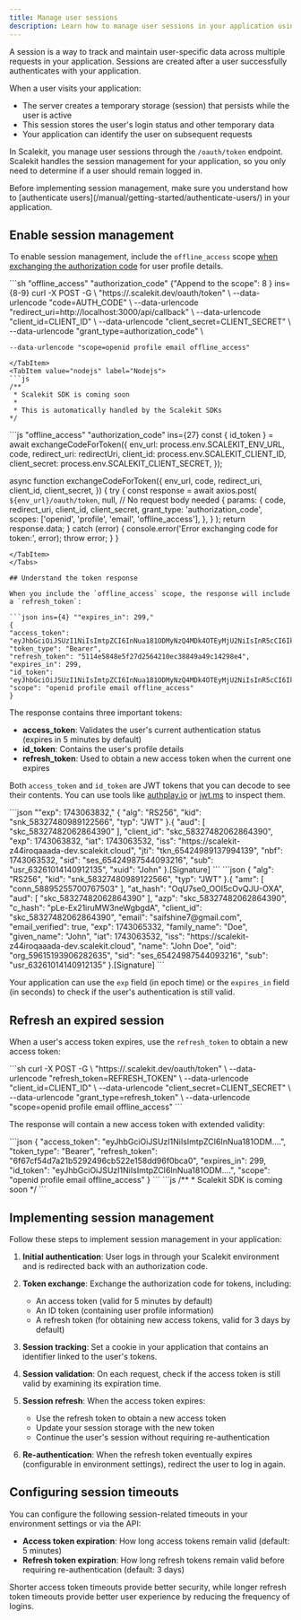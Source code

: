 ```yaml
---
title: Manage user sessions
description: Learn how to manage user sessions in your application using Scalekit.
---
```



A session is a way to track and maintain user-specific data across multiple requests in your application. Sessions are created after a user successfully authenticates with your application.

When a user visits your application:
- The server creates a temporary storage (session) that persists while the user is active
- This session stores the user's login status and other temporary data
- Your application can identify the user on subsequent requests

In Scalekit, you manage user sessions through the `/oauth/token` endpoint. Scalekit handles the session management for your application, so you only need to determine if a user should remain logged in.

<Aside>
Before implementing session management, make sure you understand how to [authenticate users](/manual/getting-started/authenticate-users/) in your application.
</Aside>

## Enable session management

To enable session management, include the `offline_access` scope [when exchanging the authorization code](/manual/getting-started/authenticate-users/#exchange-the-authorization-code) for user profile details.

<Tabs>
  <TabItem value="curl" label="cURL">
  ```sh "offline_access" "authorization_code" {"Append to the scope": 8 } ins={8-9}
  curl -X POST -G \
    "https://<environment-domain>.scalekit.dev/oauth/token" \
    --data-urlencode "code=AUTH_CODE" \
    --data-urlencode "redirect_uri=http://localhost:3000/api/callback" \
    --data-urlencode "client_id=CLIENT_ID" \
    --data-urlencode "client_secret=CLIENT_SECRET" \
    --data-urlencode "grant_type=authorization_code" \

    --data-urlencode "scope=openid profile email offline_access"
  ```
  </TabItem>
  <TabItem value="nodejs" label="Nodejs">
  ```js
  /**
   * Scalekit SDK is coming soon
   *
   * This is automatically handled by the Scalekit SDKs
  */
  ```
  </TabItem>
  <TabItem value="node-axios" label="Nodejs (Axios)">
  ```js "offline_access" "authorization_code" ins={27}
  const { id_token } = await exchangeCodeForToken({
    env_url: process.env.SCALEKIT_ENV_URL,
    code,
    redirect_uri: redirectUri,
    client_id: process.env.SCALEKIT_CLIENT_ID,
    client_secret: process.env.SCALEKIT_CLIENT_SECRET,
  });

  async function exchangeCodeForToken({
    env_url,
    code,
    redirect_uri,
    client_id,
    client_secret,
  }) {
    try {
      const response = await axios.post(
        `${env_url}/oauth/token`,
        null, // No request body needed
        {
          params: {
            code,
            redirect_uri,
            client_id,
            client_secret,
            grant_type: 'authorization_code',
            scopes: ['openid', 'profile', 'email', 'offline_access'],
          },
        }
      );
      return response.data;
    } catch (error) {
      console.error('Error exchanging code for token:', error);
      throw error;
    }
  }
  ```
  </TabItem>
</Tabs>

## Understand the token response

When you include the `offline_access` scope, the response will include a `refresh_token`:

```json ins={4} ""expires_in": 299,"
{
  "access_token": "eyJhbGciOiJSUzI1NiIsImtpZCI6InNua181ODMyNzQ4MDk4OTEyMjU2NiIsInR5cCI6IkpXVCJ9...",
  "token_type": "Bearer",
  "refresh_token": "5114e5848e5f27d2564210ec38849a49c14298e4",
  "expires_in": 299,
  "id_token": "eyJhbGciOiJSUzI1NiIsImtpZCI6InNua181ODMyNzQ4MDk4OTEyMjU2NiIsInR5cCI6IkpXVCJ9...",
  "scope": "openid profile email offline_access"
}
```

The response contains three important tokens:

- **access_token**: Validates the user's current authentication status (expires in 5 minutes by default)
- **id_token**: Contains the user's profile details
- **refresh_token**: Used to obtain a new access token when the current one expires

Both `access_token` and `id_token` are JWT tokens that you can decode to see their contents. You can use tools like [authplay.io](https://authplay.io/pg/token-explorer) or [jwt.ms](https://jwt.ms) to inspect them.

<Tabs>
  <TabItem value="accesstoken" label="Access token">
  ```json ""exp": 1743063832,"
    {
      "alg": "RS256",
      "kid": "snk_58327480989122566",
      "typ": "JWT"
    }.{
      "aud": [
        "skc_58327482062864390"
      ],
      "client_id": "skc_58327482062864390",
      "exp": 1743063832,
      "iat": 1743063532,
      "iss": "https://scalekit-z44iroqaaada-dev.scalekit.cloud",
      "jti": "tkn_65424989137994139",
      "nbf": 1743063532,
      "sid": "ses_65424987544093216",
      "sub": "usr_63261014140912135",
      "xuid": "John"
   }.[Signature]
  ```
  </TabItem>

  <TabItem value="idtoken" label="ID token">
  ```json
    {
      "alg": "RS256",
      "kid": "snk_58327480989122566",
      "typ": "JWT"
    }.{
      "amr": [
        "conn_58895255700767503"
      ],
      "at_hash": "OqU7se0_OOI5cOvQJU-OXA",
      "aud": [
        "skc_58327482062864390"
      ],
      "azp": "skc_58327482062864390",
      "c_hash": "pLe-Ex21iruMW3neWgbgdA",
      "client_id": "skc_58327482062864390",
      "email": "saifshine7@gmail.com",
      "email_verified": true,
      "exp": 1743065332,
      "family_name": "Doe",
      "given_name": "John",
      "iat": 1743063532,
      "iss": "https://scalekit-z44iroqaaada-dev.scalekit.cloud",
      "name": "John Doe",
      "oid": "org_59615193906282635",
      "sid": "ses_65424987544093216",
      "sub": "usr_63261014140912135"
    }.[Signature]
  ```
  </TabItem>
</Tabs>

Your application can use the `exp` field (in epoch time) or the `expires_in` field (in seconds) to check if the user's authentication is still valid.

## Refresh an expired session

When a user's access token expires, use the `refresh_token` to obtain a new access token:

<Tabs>
  <TabItem value="curl" label="cURL">
  ```sh
  curl -X POST -G \
    "https://<environment-domain>.scalekit.dev/oauth/token" \
    --data-urlencode "refresh_token=REFRESH_TOKEN" \
    --data-urlencode "client_id=CLIENT_ID" \
    --data-urlencode "client_secret=CLIENT_SECRET" \
    --data-urlencode "grant_type=refresh_token" \
    --data-urlencode "scope=openid profile email offline_access"
  ```
  </TabItem>
</Tabs>

The response will contain a new access token with extended validity:

<Tabs>
  <TabItem value="curl" label="Response">
  ```json
  {
  "access_token": "eyJhbGciOiJSUzI1NiIsImtpZCI6InNua181ODM....",
  "token_type": "Bearer",
  "refresh_token": "6f67cf54d7a21b5292496cb522e158dd96f0bca0",
  "expires_in": 299,
  "id_token": "eyJhbGciOiJSUzI1NiIsImtpZCI6InNua181ODM....",
  "scope": "openid profile email offline_access"
}
  ```
  </TabItem>
  <TabItem value="nodejs" label="Nodejs">
  ```js
  /**
   * Scalekit SDK is coming soon
  */
  ```
  </TabItem>
</Tabs>

## Implementing session management

Follow these steps to implement session management in your application:

<Steps>

1. **Initial authentication**: User logs in through your Scalekit environment and is redirected back with an authorization code.

2. **Token exchange**: Exchange the authorization code for tokens, including:
   - An access token (valid for 5 minutes by default)
   - An ID token (containing user profile information)
   - A refresh token (for obtaining new access tokens, valid for 3 days by default)

3. **Session tracking**: Set a cookie in your application that contains an identifier linked to the user's tokens.

4. **Session validation**: On each request, check if the access token is still valid by examining its expiration time.

5. **Session refresh**: When the access token expires:
   - Use the refresh token to obtain a new access token
   - Update your session storage with the new token
   - Continue the user's session without requiring re-authentication

6. **Re-authentication**: When the refresh token eventually expires (configurable in environment settings), redirect the user to log in again.

</Steps>

## Configuring session timeouts

You can configure the following session-related timeouts in your environment settings or via the API:

- **Access token expiration**: How long access tokens remain valid (default: 5 minutes)
- **Refresh token expiration**: How long refresh tokens remain valid before requiring re-authentication (default: 3 days)

Shorter access token timeouts provide better security, while longer refresh token timeouts provide better user experience by reducing the frequency of logins.